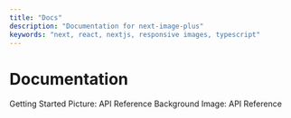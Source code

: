 ```yaml
---
title: "Docs"
description: "Documentation for next-image-plus"
keywords: "next, react, nextjs, responsive images, typescript"
---
```


# Documentation

<SimpleGrid>
  <FeaturedLink href="/docs/getting-started" size="lg">
    Getting Started
  </FeaturedLink>
  <FeaturedLink href="/docs/picture" size="lg">
    Picture: API Reference
  </FeaturedLink>
  <FeaturedLink href="/docs/background-image" size="lg">
    Background Image: API Reference
  </FeaturedLink>
</SimpleGrid>
